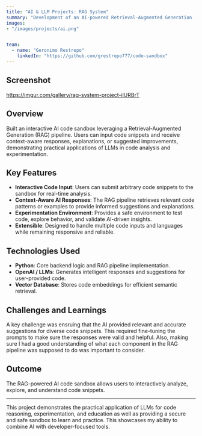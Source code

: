 ```yaml
---
title: "AI & LLM Projects: RAG System"
summary: "Development of an AI-powered Retrieval-Augmented Generation (RAG) system and a custom-built AI Agent to showcase practical applications of large language models (LLMs) in knowledge retrieval and task automation. "
images: 
- "/images/projects/ai.png"


team:
  - name: "Geronimo Restrepo"
    linkedIn: "https://github.com/grestrepo777/code-sandbox"
---
```


## Screenshot 
https://imgur.com/gallery/rag-system-project-ilURBrT

## Overview

Built an interactive AI code sandbox leveraging a Retrieval-Augmented Generation (RAG) pipeline. Users can input code snippets and receive context-aware responses, explanations, or suggested improvements, demonstrating practical applications of LLMs in code analysis and experimentation.  

## Key Features

- **Interactive Code Input**: Users can submit arbitrary code snippets to the sandbox for real-time analysis.
- **Context-Aware AI Responses**: The RAG pipeline retrieves relevant code patterns or examples to provide informed suggestions and explanations. 
- **Experimentation Environment**: Provides a safe environment to test code, explore behavior, and validate AI-driven insights. 
- **Extensible**: Designed to handle multiple code inputs and languages while remaining responsive and reliable. 

## Technologies Used

- **Python**: Core backend logic and RAG pipeline implementation. 
- **OpenAI / LLMs**: Generates intelligent responses and suggestions for user-provided code.
- **Vector Database**: Stores code embeddings for efficient semantic retrieval. 

## Challenges and Learnings

A key challenge was ensruing that the AI provided relevant and accurate suggestions for diverse code snippets. This required fine-tuning the prompts to make sure the responses were valid and helpful. 
Also, making sure I had a good understanding of what each component in the RAG pipeline was supposed to do was important to consider. 

## Outcome

The RAG-powered AI code sandbox allows users to interactively analyze, explore, and understand code snippets.  

---

This project demonstrates the practical application of LLMs for code reasoning, experimentation, and education as well as providing a secure and safe sandbox to learn and practice. This showcases my ability to combine AI with developer-focused tools. 
